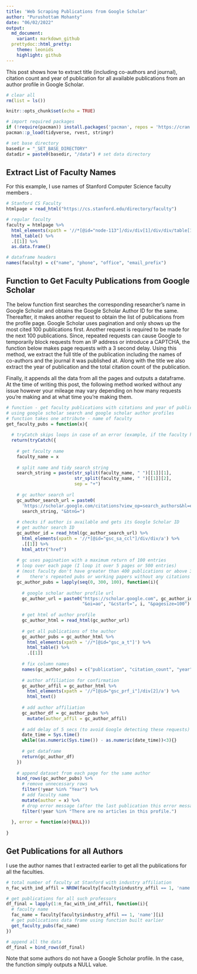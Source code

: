 ```yaml
---
title: 'Web Scraping Publications from Google Scholar'
author: "Purushottam Mohanty"
date: "06/02/2022"
output:
  md_document:
    variant: markdown_github
  prettydoc::html_pretty:
    theme: leonids
    highlight: github
---
```


This post shows how to extract title (including co-authors and journal), citation count and year of publication for all available publications from an author profile in Google Scholar. 

```r
# clear all
rm(list = ls())

knitr::opts_chunk$set(echo = TRUE)

# import required packages
if (!require(pacman)) install.packages('pacman', repos = 'https://cran.rstudio.com')
pacman::p_load(tidyverse, rvest, stringr)

# set base directory
basedir = "_SET_BASE_DIRECTORY"
datadir = paste0(basedir, "/data") # set data directory
```

## Extract List of Faculty Names
For this example, I use names of Stanford Computer Science faculty members .

```r
# Stanford CS Faculty
htmlpage = read_html("https://cs.stanford.edu/directory/faculty")

# regular faculty
faculty = htmlpage %>%
  html_elements(xpath = '//*[@id="node-113"]/div/div[1]/div/div/table[1]') %>%
  html_table() %>%
  .[[1]] %>%
  as.data.frame()

# dataframe headers
names(faculty) = c("name", "phone", "office", "email_prefix")
```

## Function to Get Faculty Publications from Google Scholar
The below function first searches the corresponding researcher's name in Google Scholar and obtains the Google Scholar Author ID for the same. Thereafter, it makes another request to obtain the list of publications from the profile page. Google Scholar uses pagination and only shows up the most cited 100 publications first. Another request is required to be made for the next 100 publications. Since, repeated requests can cause Google to temporarily block requests from an IP address or introduce a CAPTCHA, the function below makes page requests with a 3 second delay. Using this method, we extract the full title of the publication including the names of co-authors and the journal it was published at. Along with the title we also extract the year of publication and the total citation count of the publication.                           
      
Finally, it appends all the data from all the pages and outputs a dataframe. At the time of writing this post, the following method worked without any issue however your mileage may vary depending on how many requests you're making and at what time you're making them. 

```r

# function - get faculty publications with citations and year of publications
# using google scholar search and google scholar author profiles
# function takes one attribute - name of faculty
get_faculty_pubs = function(x){ 
  
  # tryCatch skips loops in case of an error (example, if the faculty has no Google Scholar profile)
  return(tryCatch({
    
    # get faculty name
    faculty_name = x
    
    # split name and tidy search string
    search_string = paste(str_split(faculty_name, " ")[[1]][1], 
                          str_split(faculty_name, " ")[[1]][2], 
                          sep = "+")
    
    # gc author search url
    gc_author_search_url = paste0(
      'https://scholar.google.com/citations?view_op=search_authors&hl=en&mauthors=',
      search_string, "&btnG=")
    
    # checks if author is available and gets its Google Scholar ID
    # get author search ID
    gc_author_id = read_html(gc_author_search_url) %>%
      html_elements(xpath = '//*[@id="gsc_sa_ccl"]/div/div/a') %>%
      .[[1]] %>%
      html_attr("href")
    
    # gc uses pagination with a maximum return of 100 entries 
    # loop over each page (I loop it over 5 pages or 500 entries) 
    # (most faculty don't have greater than 400 publications or above 300 
    #    there's repeated pubs or working papers without any citations or year)  
    gc_author_pubs = lapply(seq(0, 300, 100), function(i){
      
      # google scholar author profile url
      gc_author_url = paste0("https://scholar.google.com", gc_author_id,
                             "&oi=ao", "&cstart=", i, "&pagesize=100")
      
      # get html of author profile
      gc_author_html = read_html(gc_author_url)
      
      # get all publications of the author
      gc_author_pubs = gc_author_html %>%
        html_elements(xpath = '//*[@id="gsc_a_t"]') %>%
        html_table() %>%
        .[[1]]
      
      # fix column names
      names(gc_author_pubs) = c("publication", "citation_count", "year")
      
      # author affiliation for confirmation
      gc_author_affil = gc_author_html %>%
        html_elements(xpath = '//*[@id="gsc_prf_i"]/div[2]/a') %>%
        html_text()
      
      # add author affiliation
      gc_author_df = gc_author_pubs %>%
        mutate(author_affil = gc_author_affil)
      
      # add delay of 5 secs (to avoid Google detecting these requests)
      date_time = Sys.time()
      while((as.numeric(Sys.time()) - as.numeric(date_time))<3){}
      
      # get dataframe
      return(gc_author_df)
    })
    
    # append dataset from each page for the same author
    bind_rows(gc_author_pubs) %>%
      # remove unnecessary rows
      filter(!year %in% "Year") %>% 
      # add faculty name
      mutate(author = x) %>%
      # drop error message (after the last publication this error message gets added)
      filter(!year %in% "There are no articles in this profile.")
    
  }, error = function(e){NULL}))
  
}
```

## Get Publications for all Authors
I use the author names that I extracted earlier to get all the publications for all the faculties. 
```r

# total number of faculty at Stanford with industry affiliation
n_fac_with_ind_affil = NROW(faculty[faculty$industry_affil == 1, 'name'])

# get publications for all such professors
df_final = lapply(1:n_fac_with_ind_affil, function(i){
  # faculty name
  fac_name = faculty[faculty$industry_affil == 1, 'name'][i]
  # get publications data frame using function built earlier
  get_faculty_pubs(fac_name)
})

# append all the data
df_final = bind_rows(df_final)
```

Note that some authors do not have a Google Scholar profile. In the case, the function simply outputs a NULL value.

